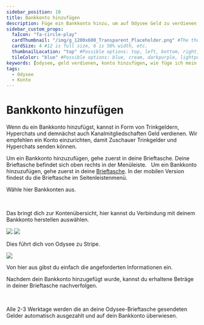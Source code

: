 ---
sidebar_position: 10
title: Bankkonto hinzufügen
description: Füge ein Bankkonto hinzu, um auf Odysee Geld zu verdienen. 
sidebar_custom_props:
  faIcon: "fa-circle-play"
  cardThumbnail: "/img/g_1200x600_Transparent_Placeholder.png" #The thumbnail on the category card.
  cardSize: 4 #12 is full size, 6 is 50% width, etc.
  thumbnailLocation: "top" #Possible options: top, left, bottom, right, none
  tileColor: "blue" #Possible options: blue, cream, darkpurple, lightpurple, mauve, orange, pink, none
keywords: [odysee, geld verdienen, konto hinzufügen, wie füge ich mein Konto zu Odysee hinzu]
tags:
  - Odysee
  - Konto
---

# Bankkonto hinzufügen

Wenn du ein Bankkonto hinzufügst, kannst in Form von Trinkgeldern, Hyperchats und demnächst auch Kanalmitgliedschaften Geld verdienen. Wir empfehlen ein Konto einzurichten, damit Zuschauer Trinkgelder und Hyperchats senden können.


<Tabs groupId="device">
  <TabItem value="web" label="Web">
    Um ein Bankkonto hinzuzufügen, gehe zuerst in deine <OdyseeButton url="https://odysee.com/$/wallet"><OdyseeIcon type="credits" />  Brieftasche</OdyseeButton>. Deine Brieftasche befindet sich oben rechts in der Menüleiste.
    <Image img="/img/de/locate_wallet_desktop_dark.png#dark" />
    <Image img="/img/de/locate_wallet_desktop_light.png#light" />

  </TabItem>
  <TabItem value="mobile" label="Mobile">
    Um ein Bankkonto hinzuzufügen, gehe zuerst in deine <a href="https://odysee.com/$/wallet"><OdyseeIcon type="wallet" />  Brieftasche</a>.
    In der mobilen Version findest du die Brieftasche im Seitenleistenmenü.
    <Image img="/img/de/locate_wallet_mobile_dark.png#dark" />
    <Image img="/img/de/locate_wallet_mobile_light.png#light" />
  </TabItem>
</Tabs>

Wähle hier <OdyseeButton url="https://odysee.com/$/settings/tip_account"><OdyseeIcon type="cogwheel" /> Bankkonten</OdyseeButton> aus.

<Tabs groupId="device">
  <TabItem value="web" label="Web">
    <Image img="/img/de/wallet_screen_bank_account_arrow_desktop_dark.png#dark" />
    <Image img="/img/de/wallet_screen_bank_account_arrow_desktop_light.png#light" />

  </TabItem>
  <TabItem value="mobile" label="Mobile">
    <Image img="/img/de/wallet_screen_bank_account_arrow_mobile_dark.png#dark" />
    <Image img="/img/de/wallet_screen_bank_account_arrow_mobile_light.png#light" />
  </TabItem>
</Tabs>

Das bringt dich zur Kontenübersicht, hier kannst du <PrimaryOdyseeButton url="https://odysee.com/$/settings/tip_account"><OdyseeIcon type="dollar" /> Verbindung mit deinem Bankkonto herstellen</PrimaryOdyseeButton> auswählen.

<Image src="/img/de/connect_bank_account_screen_dark.png#dark" />
<Image src="/img/de/connect_bank_account_screen_light.png#light" />

Dies führt dich von Odysee zu Stripe.

<Image src="/img/de/stripe_accept_payment_connect_screen.png" />

Von hier aus gibst du einfach die angeforderten Informationen ein.

Nachdem dein Bankkonto hinzugefügt wurde, kannst du erhaltene Beträge in deiner Brieftasche nachverfolgen.

<Tabs groupId="device">
  <TabItem value="web" label="Web">
    <Image img="/img/de/wallet_screen_desktop_dark.png#dark" />
    <Image img="/img/de/wallet_screen_desktop_light.png#light" />

  </TabItem>
  <TabItem value="mobile" label="Mobile">
    <Image img="/img/de/wallet_screen_mobile_dark.png#dark" />
    <Image img="/img/de/wallet_screen_mobile_light.png#light" />
  </TabItem>
</Tabs>

Alle 2-3 Werktage werden die an deine Odysee-Brieftasche gesendeten Gelder automatisch ausgezahlt und auf dein Bankkonto überwiesen.
